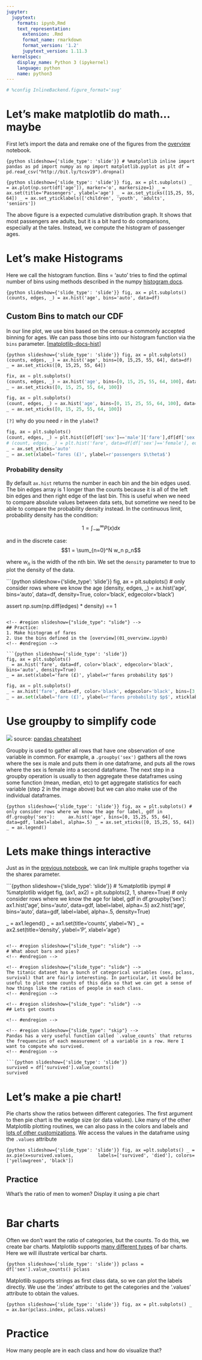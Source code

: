 ```yaml
---
jupyter:
  jupytext:
    formats: ipynb,Rmd
    text_representation:
      extension: .Rmd
      format_name: rmarkdown
      format_version: '1.2'
      jupytext_version: 1.11.3
  kernelspec:
    display_name: Python 3 (ipykernel)
    language: python
    name: python3
---
```


```python
# %config InlineBackend.figure_format='svg'
```

<!-- #region slideshow={"slide_type": "slide"} -->
# Let's make matplotlib do math...maybe
<!-- #endregion -->

<!-- #region slideshow={"slide_type": "slide"} -->
First let's import the data and remake one of the figures from the [overview](01_overview.ipynb) notebook. 
<!-- #endregion -->

```{python slideshow={'slide_type': 'slide'}}
# %matplotlib inline
import pandas as pd
import numpy as np
import matplotlib.pyplot as plt
df = pd.read_csv("http://bit.ly/tcsv19").dropna()
```

```{python slideshow={'slide_type': 'slide'}}
fig, ax = plt.subplots()
_ = ax.plot(np.sort(df['age']), marker='o', markersize=1)
_ = ax.set(title='Passengers', ylabel='age')
_ = ax.set_yticks([15,25, 55, 64])
_ = ax.set_yticklabels(['children', 'youth', 'adults', 'seniors'])
```

<!-- #region slideshow={"slide_type": "skip"} -->
The above figure is a expected cumulative distribution graph. It shows that most passengers are adults, but it is a bit hard to do comparisons, especially at the tales. Instead, we compute the histogram of passenger ages. 
<!-- #endregion -->

<!-- #region slideshow={"slide_type": "slide"} -->
# Let's make Histograms
<!-- #endregion -->

<!-- #region slideshow={"slide_type": "skip"} -->
Here we call the histogram function. Bins = 'auto' tries to find the optimal number of bins using methods described in the numpy [histogram docs](https://docs.scipy.org/doc/numpy/reference/generated/numpy.histogram_bin_edges.html#numpy.histogram_bin_edges). 
<!-- #endregion -->

```{python slideshow={'slide_type': 'slide'}}
fig, ax = plt.subplots()
(counts, edges, _) = ax.hist('age', bins='auto', data=df)
```

<!-- #region slideshow={"slide_type": "slide"} -->
## Custom Bins to match our CDF
<!-- #endregion -->

<!-- #region slideshow={"slide_type": "skip"} -->
In our line plot, we use bins based on the census-a commonly accepted binning for ages. We can pass those bins into our histogram function via the `bins` parameter. 
[[matplotlib-docs-hist](https://matplotlib.org/stable/api/_as_gen/matplotlib.pyplot.hist.html)]
<!-- #endregion -->

```{python slideshow={'slide_type': 'slide'}}
fig, ax = plt.subplots()
(counts, edges, _) = ax.hist('age', bins=[0, 15,25, 55, 64], data=df)
_ = ax.set_xticks([0, 15,25, 55, 64])
```

```python
fix, ax = plt.subplots()
(counts, edges, _) = ax.hist('age', bins=[0, 15, 25, 55, 64, 100], data=df, edgecolor='white', align='right', rwidth=None)
_ = ax.set_xticks([0, 15, 25, 55, 64, 100])
```

```python
fig, ax = plt.subplots()
(count, edges, _) = ax.hist('age', bins=[0, 15, 25, 55, 64, 100], data=df, histtype='step', hatch='/', color='black')
_ = ax.set_xticks([0, 15, 25, 55, 64, 100])
```

`[?]` why do you need `r` in the `ylabel`?

```python
fig, ax = plt.subplots()
(count, edges, _) = plt.hist([df[df['sex']=='male']['fare'],df[df['sex']=='female']['fare']], edgecolor='black', color=['black', 'white'], histtype='barstacked', stacked=True, hatch='//')
# (count, edges, _) = plt.hist('fare', data=df[df['sex']=='female'], edgecolor='grey', color='grey', stacked=True)
_ = ax.set_xticks='auto'
_ = ax.set(xlabel='fares (£)', ylabel=r'passengers $\theta$')
```

<!-- #region slideshow={"slide_type": "slide"} -->
### Probability density
<!-- #endregion -->

<!-- #region slideshow={"slide_type": "skip"} -->
By default `ax.hist` returns the number in each bin and the bin edges used.  The bin edges array is 1 longer than the counts because it is all of the left bin edges and then right edge of the last bin.  This is useful when we need to compare absolute values between data sets, but sometime we need to be able to compare the probability density instead.  In the continuous limit, probability density has the condition:

$$1 = \int_{-\infty}^{\infty} P(x)dx$$

and in the discrete case:
$$1 = \sum_{n=0}^N w_n p_n$$

where $w_n$ is the width of the nth bin. We set the `density` parameter to true to plot the density of the data. 
<!-- #endregion -->

```{python slideshow={'slide_type': 'slide'}}
fig, ax = plt.subplots()
# only consider rows where we know the age
(density, edges, _) = ax.hist('age', bins='auto', data=df, density=True, color='black', edgecolor='black')

assert np.sum(np.diff(edges) * density) == 1
```

<!-- #region slideshow={"slide_type": "slide"} -->
## Practice:
1. Make histogram of fares
2. Use the bins defined in the [overview](01_overview.ipynb)
<!-- #endregion -->

```{python slideshow={'slide_type': 'slide'}}
fig, ax = plt.subplots()
_ = ax.hist('fare', data=df, color='black', edgecolor='black', bins='auto', density=True)
_ = ax.set(xlabel='fare (£)', ylabel=r'fares probability $p$')
```

```python
fig, ax = plt.subplots()
_ = ax.hist('fare', data=df, color='black', edgecolor='black', bins=[3, 12, 30, 870], density=True)
_ = ax.set(xlabel='fare (£)', ylabel=r'fares probability $p$', xticklabels=['3rd', '2nd', '1st B', '1st S'])
```

<!-- #region slideshow={"slide_type": "notes"} -->
# Use groupby to simplify code
<!-- #endregion -->

<!-- #region slideshow={"slide_type": "notes"} -->
![](../images/groupby.png?)
source: [pandas cheatsheet](https://github.com/pandas-dev/pandas/blob/master/doc/cheatsheet/Pandas_Cheat_Sheet.pdf)

<!-- #endregion -->

<!-- #region slideshow={"slide_type": "notes"} -->
Groupby is used to gather all rows that have one observation of one variable in common. For example, a `.groupby('sex')` gathers all the rows where the sex is male and puts them in one dataframe, and puts all the rows where the sex is female into a second dataframe. The next step in a groupby operation is usually to then aggregate these dataframes using some function (mean, median, etc) to get aggregate statistics for each variable (step 2 in the image above) but we can also make use of the individual dataframes. 
<!-- #endregion -->

```{python slideshow={'slide_type': 'slide'}}
fig, ax = plt.subplots()
# only consider rows where we know the age
for label, gdf in df.groupby('sex'):
    ax.hist('age', bins=[0, 15,25, 55, 64], data=gdf, label=label, alpha=.5)
_ = ax.set_xticks([0, 15,25, 55, 64])
_ = ax.legend()
```

<!-- #region slideshow={"slide_type": "slide"} -->
# Lets make things interactive
<!-- #endregion -->

<!-- #region slideshow={"slide_type": "skip"} -->
Just as in the [previous notebook](02_visual_variables.ipynb), we can link multiple graphs together via the sharex parameter.
<!-- #endregion -->

```{python slideshow={'slide_type': 'slide'}}
# %matplotlib ipympl
# %matplotlib widget
fig, (ax1, ax2) = plt.subplots(2, 1, sharex=True)
# only consider rows where we know the age
for label, gdf in df.groupby('sex'):
    ax1.hist('age', bins='auto', data=gdf, label=label, alpha=.5)
    ax2.hist('age', bins='auto', data=gdf, label=label, alpha=.5, density=True)

_ = ax1.legend()
_ = ax1.set(title='counts', ylabel='N')
_ = ax2.set(title='density', ylabel='P', xlabel='age')
```

<!-- #region slideshow={"slide_type": "slide"} -->
# What about bars and pies?
<!-- #endregion -->

<!-- #region slideshow={"slide_type": "slide"} -->
The titanic dataset has a bunch of categorical variables (sex, pclass, survival) that are fairly interesting. In particular, it would be useful to plot some counts of this data so that we can get a sense of how things like the ratios of people in each class.
<!-- #endregion -->

<!-- #region slideshow={"slide_type": "slide"} -->
## Lets get counts

<!-- #endregion -->

<!-- #region slideshow={"slide_type": "skip"} -->
Pandas has a very useful function called `.value_counts` that returns the frequencies of each measurement of a variable in a row. Here I want to compute who survived. 
<!-- #endregion -->

```{python slideshow={'slide_type': 'slide'}}
survived = df['survived'].value_counts()
survived
```

<!-- #region slideshow={"slide_type": "slide"} -->
# Let's make a pie chart!
<!-- #endregion -->

<!-- #region slideshow={"slide_type": "skip"} -->
Pie charts show the ratios between different categories. The first argument to then pie chart is the wedge size (or data values). Like many of the other Matplotlib plotting routines, we can also pass in the colors and labels and [lots of other customizations](https://matplotlib.org/gallery/pie_and_polar_charts/pie_features.html). We access the values in the dataframe using the `.values` attribute
<!-- #endregion -->

```{python slideshow={'slide_type': 'slide'}}
fig, ax =plt.subplots()
_ = ax.pie(x=survived.values, 
       labels=['survived', 'died'], colors=['yellowgreen', 'black'])
```

<!-- #region slideshow={"slide_type": "slide"} -->
## Practice
What's the ratio of men to women? Display it using a pie chart
<!-- #endregion -->

```python

```

<!-- #region slideshow={"slide_type": "slide"} -->
# Bar charts
<!-- #endregion -->

<!-- #region slideshow={"slide_type": "skip"} -->
Often we don't want the ratio of categories, but the counts. To do this, we create bar charts. Matplotlib supports [many different types](https://matplotlib.org/gallery/index.html#lines-bars-and-markers) of bar charts. Here we will illustrate vertical bar charts.
<!-- #endregion -->

```{python slideshow={'slide_type': 'slide'}}
pclass = df['sex'].value_counts()
pclass
```

<!-- #region slideshow={"slide_type": "skip"} -->
Matplotlib supports strings as first class data, so we can plot the labels directly. We use the '.index' attribute to get the categories and the '.values' attribute to obtain the values.
<!-- #endregion -->

```{python slideshow={'slide_type': 'slide'}}
fig, ax = plt.subplots()
_ = ax.bar(pclass.index, pclass.values)
```

<!-- #region slideshow={"slide_type": "slide"} -->
# Practice 
How many people are in each class and how do visualize that?
<!-- #endregion -->

```python

```
